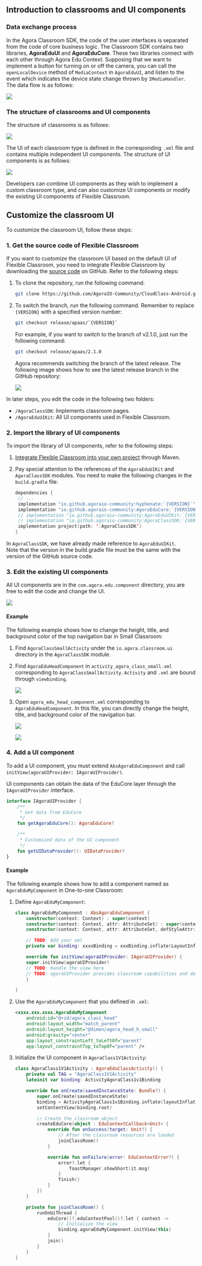 <PlatformWrapper platform="android">

## Introduction to classrooms and UI components

### Data exchange process

In the Agora Classroom SDK, the code of the user interfaces is separated from the code of core business logic. The Classroom SDK contains two libraries, **AgoraEduUI** and **AgoraEduCore**. These two libraries connect with each other through Agora Edu Context. Supposing that we want to implement a button for turning on or off the camera, you can call the `openLocalDevice` method of `MediaContext` in `AgoraEduUI`, and listen to the event which indicates the device state change thrown by `IMediaHandler`. The data flow is as follows:

![](https://web-cdn.agora.io/docs-files/1651746402754)

### The structure of classrooms and UI components

The structure of classrooms is as follows:

![](https://web-cdn.agora.io/docs-files/1651746955542)

The UI of each classroom type is defined in the corresponding `.xml` file and contains multiple independent UI components. The structure of UI components is as follows:

![](https://web-cdn.agora.io/docs-files/1651749419432)

Developers can combine UI components as they wish to implement a custom classroom type, and can also customize UI components or modify the existing UI components of Flexible Classroom.

## Customize the classroom UI

To customize the classroom UI, follow these steps:

### 1. Get the source code of Flexible Classroom

If you want to customize the classroom UI based on the default UI of Flexible Classroom, you need to integrate Flexible Classroom by downloading the [source code](https://github.com/AgoraIO-Community/CloudClass-Android) on GitHub. Refer to the following steps:

1. To clone the repository, run the following command:

   ```bash
   git clone https://github.com/AgoraIO-Community/CloudClass-Android.git
   ```

2. To switch the branch, run the following command. Remember to replace `{VERSION}` with a specified version number:

   ```bash
   git checkout release/apaas/`{VERSION}`
   ```

   For example, if you want to switch to the branch of v2.1.0, just run the following command:

   ```bash
   git checkout release/apaas/2.1.0
   ```

   Agora recommends switching the branch of the latest release. The following image shows how to see the latest release branch in the GitHub repository:

   ![](https://web-cdn.agora.io/docs-files/1648636502733)

In later steps, you edit the code in the following two folders:

- `/AgoraClassSDK`: Implements classroom pages.
- `/AgoraEduUIKit`: All UI components used in Flexible Classroom.

### 2. Import the library of UI components

To import the library of UI components, refer to the following steps:

1. [Integrate Flexible Classroom into your own project](/en/agora-class/agora_class_integrate_android) through Maven.

2. Pay special attention to the references of the `AgoraEduUIKit` and `AgoraClassSDK` modules. You need to make the following changes in the `build.gradle` file:

   ```kotlin
   dependencies {
    // ...
    implementation "io.github.agoraio-community:hyphenate:`{VERSION}`"
    implementation "io.github.agoraio-community:AgoraEduCore:`{VERSION}`"
    // implementation "io.github.agoraio-community:AgoraEduUIKit:`{VERSION}`"
    // implementation "io.github.agoraio-community:AgoraClassSDK:`{VERSION}`"
    implementation project(path: ':AgoraClassSDK')
   }
   ```

<div class="alert info">In <code>AgoraClassSDK</code>, we have already made reference to <code>AgoraEduUIKit</code>.</div>

<div class="alert note">Note that the version in the build.gradle file must be the same with the version of the GitHub source code.</div>

### 3. Edit the existing UI components

All UI components are in the `com.agora.edu.component` directory, you are free to edit the code and change the UI.

<img src="https://web-cdn.agora.io/docs-files/1650365793677" />

#### Example

The following example shows how to change the height, title, and background color of the top navigation bar in Small Classroom:

1. Find `AgoraClassSmallActivity` under the `io.agora.classroom.ui` directory in the `AgoraClassSDK` module.

2. Find `AgoraEduHeadComponent` in `activity_agora_class_small.xml` corresponding to `AgoraClassSmallActivity`. `Activity` and `.xml` are bound through `viewbinding`.

   ![](https://web-cdn.agora.io/docs-files/1651749152493)

3. Open `agora_edu_head_component.xml` corresponding to `AgoraEduHeadComponent`. In this file, you can directly change the height, title, and background color of the navigation bar.

   ![](https://web-cdn.agora.io/docs-files/1650438755866)

   ![](https://web-cdn.agora.io/docs-files/1651749267518)

### 4. Add a UI component

To add a UI component, you must extend `AbsAgoraEduComponent` and call ` initView(agoraUIProvider: IAgoraUIProvider)`.

UI components can obtain the data of the EduCore layer through the ` IAgoraUIProvider` interface.

```kotlin
interface IAgoraUIProvider {
    /**
     * Get data from EduCore
     */
    fun getAgoraEduCore(): AgoraEduCore?

    /**
     * Customized data of the UI component
     */
    fun getUIDataProvider(): UIDataProvider?
}
```

#### Example

The following example shows how to add a component named as `AgoraEduMyComponent` in One-to-one Classroom:

1. Define `AgoraEduMyComponent`:

   ```kotlin
   class AgoraEduMyComponent : AbsAgoraEduComponent {
       constructor(context: Context) : super(context)
       constructor(context: Context, attr: AttributeSet) : super(context, attr)
       constructor(context: Context, attr: AttributeSet, defStyleAttr: Int) : super(context, attr, defStyleAttr)

       // TODO: Add your xml
       private var binding: xxxxBinding = xxxBinding.inflate(LayoutInflater.from(context), this, true)

       override fun initView(agoraUIProvider: IAgoraUIProvider) {
       super.initView(agoraUIProvider)
       // TODO: Handle the view here
       // TODO: agoraUIProvider provides classroom capabilities and data required by View. You can define it on your own
       }

   }
   ```

2. Use the `AgoraEduMyComponent` that you defined in `.xml`:

   ```xml
   <xxxx.xxx.xxxx.AgoraEduMyComponent
       android:id="@+id/agora_class_head"
       android:layout_width="match_parent"
       android:layout_height="@dimen/agora_head_h_small"
       android:gravity="center"
       app:layout_constraintLeft_toLeftOf="parent"
       app:layout_constraintTop_toTopOf="parent" />
   ```

3. Initialize the UI component in `AgoraClass1V1Activity`:

   ```kotlin
   class AgoraClass1V1Activity : AgoraEduClassActivity() {
       private val TAG = "AgoraClass1V1Activity"
       lateinit var binding: ActivityAgoraClass1v1Binding
   
       override fun onCreate(savedInstanceState: Bundle?) {
           super.onCreate(savedInstanceState)
           binding = ActivityAgoraClass1v1Binding.inflate(layoutInflater)
           setContentView(binding.root)
   
           // Create the classroom object
           createEduCore(object : EduContextCallback<Unit> {
               override fun onSuccess(target: Unit?) {
                   // After the classroom resources are loaded
                   joinClassRoom()
               }
   
               override fun onFailure(error: EduContextError?) {
                   error?.let {
                       ToastManager.showShort(it.msg)
                   }
                   finish()
               }
           })
       }
   
       private fun joinClassRoom() {
           runOnUiThread {
               eduCore()?.eduContextPool()?.let { context ->
                   // Initialize the view
                   binding.agoraEduMyComponent.initView(this)
               }
               join()
           }
       }
   }
   ```

</PlatformWrapper>